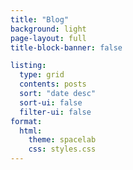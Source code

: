 ```yaml
---
title: "Blog"
background: light
page-layout: full
title-block-banner: false

listing:
  type: grid
  contents: posts 
  sort: "date desc"
  sort-ui: false
  filter-ui: false
format: 
  html:
    theme: spacelab
    css: styles.css
---
```



